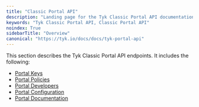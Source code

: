 ```yaml
---
title: "Classic Portal API"
description: "Landing page for the Tyk Classic Portal API documentation"
keywords: "Tyk Classic Portal API, Classic Portal API"
noindex: True
sidebarTitle: "Overview"
canonical: "https://tyk.io/docs/docs/tyk-portal-api"
---
```



<LegacyClassicPortalApi/>


This section describes the Tyk Classic Portal API endpoints. It includes the following:

* [Portal Keys](/docs/tyk-apis/tyk-portal-api/portal-keys)
* [Portal Policies](/docs/tyk-apis/tyk-dashboard-api/portal-policies)
* [Portal Developers](/docs/tyk-apis/tyk-portal-api/portal-developers)
* [Portal Configuration](/docs/tyk-apis/tyk-portal-api/portal-configuration)
* [Portal Documentation](/docs/tyk-apis/tyk-portal-api/portal-documentation)